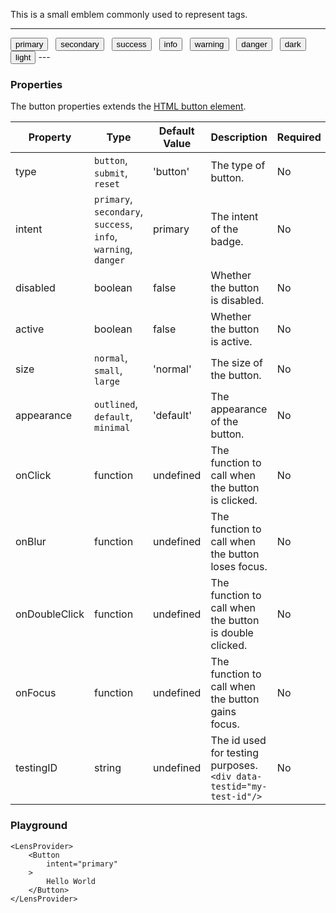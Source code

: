 
This is a small emblem commonly used to represent tags.

---
  <LensProvider>
      <Button
        intent="primary"
        onBlur={function noRefCheck(){}}
        onClick={function noRefCheck(){}}
        onDoubleClick={function noRefCheck(){}}
        onFocus={function noRefCheck(){}}
      >
        primary
      </Button>
      &nbsp;
      <Button
        intent="secondary"
        onBlur={function noRefCheck(){}}
        onClick={function noRefCheck(){}}
        onDoubleClick={function noRefCheck(){}}
        onFocus={function noRefCheck(){}}
      >
        secondary
      </Button>
      &nbsp;
      <Button
        intent="success"
        onBlur={function noRefCheck(){}}
        onClick={function noRefCheck(){}}
        onDoubleClick={function noRefCheck(){}}
        onFocus={function noRefCheck(){}}
      >
        success
      </Button>
      &nbsp;
      <Button
        intent="info"
        onBlur={function noRefCheck(){}}
        onClick={function noRefCheck(){}}
        onDoubleClick={function noRefCheck(){}}
        onFocus={function noRefCheck(){}}
      >
        info
      </Button>
      &nbsp;
      <Button
        intent="warning"
        onBlur={function noRefCheck(){}}
        onClick={function noRefCheck(){}}
        onDoubleClick={function noRefCheck(){}}
        onFocus={function noRefCheck(){}}
      >
        warning
      </Button>
      &nbsp;
      <Button
        intent="danger"
        onBlur={function noRefCheck(){}}
        onClick={function noRefCheck(){}}
        onDoubleClick={function noRefCheck(){}}
        onFocus={function noRefCheck(){}}
      >
        danger
      </Button>
      &nbsp;
      <Button
        intent="dark"
        onBlur={function noRefCheck(){}}
        onClick={function noRefCheck(){}}
        onDoubleClick={function noRefCheck(){}}
        onFocus={function noRefCheck(){}}
      >
        dark
      </Button>
      &nbsp;
      <Button
        intent="light"
        onBlur={function noRefCheck(){}}
        onClick={function noRefCheck(){}}
        onDoubleClick={function noRefCheck(){}}
        onFocus={function noRefCheck(){}}
      >
        light
      </Button>
  </LensProvider>
---

### Properties
The button properties extends the [HTML button element](https://developer.mozilla.org/en-US/docs/Web/HTML/Element/button).

|Property|Type|Default Value|Description|Required|
|---|---|---|---|---|
|type|`button`, `submit`, `reset`|'button'|The type of button.|No|
|intent|`primary`, `secondary`, `success`, <br/>`info`, `warning`, `danger`|primary | The intent of the badge.|No|
|disabled|boolean|false|Whether the button is disabled.|No|
|active|boolean|false|Whether the button is active.|No|
|size|`normal`, `small`, `large`|'normal'|The size of the button.|No|
|appearance|`outlined`, `default`, `minimal`|'default'|The appearance of the button.|No|
|onClick|function|undefined|The function to call when the button is clicked.|No|
|onBlur|function|undefined|The function to call when the button loses focus.|No|
|onDoubleClick|function|undefined|The function to call when the button is double clicked.|No|
|onFocus|function|undefined|The function to call when the button gains focus.|No|
|testingID| string | undefined | The id used for testing purposes.<br/>`<div data-testid="my-test-id"/>` |No|

### Playground

```tsx live
<LensProvider>
    <Button
        intent="primary"
    >
        Hello World
    </Button>
</LensProvider>
```